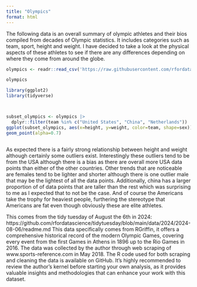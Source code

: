 ```yaml
---
title: "Olympics"
format: html
---
```

The following data is an overall summary of olympic athletes and their bios compiled from decades of Olympic statistics. It includes categories such as team, sport, height and weight. I have decided to take a look at the physical aspects of these athletes to see if there are any differences depending on where they come from around the globe.

```r
olympics <- readr::read_csv('https://raw.githubusercontent.com/rfordatascience/tidytuesday/master/data/2024/2024-08-06/olympics.csv')

olympics

library(ggplot2)
library(tidyverse)




```




```r



subset_olympics <- olympics |> 
  dplyr::filter(team %in% c("United States", "China", "Netherlands"))
ggplot(subset_olympics, aes(x=height, y=weight, color=team, shape=sex))+
geom_point(alpha=0.7)
  

```

As expected there is a fairly strong relationship between height and weight although certainly some outliers exist. Interestingly these outliers tend to be from the USA although there is a bias as there are overall more USA data points than either of the other countries. Other trends that are noticeable are females tend to be lighter and shorter although there is one outlier male that may be the lightest of all the data points. Additionally, china has a larger proportion of of data points that are taller than the rest which was surprising to me as I expected that to not be the case. And of course the Americans take the trophy for heaviest people, furthering the stereotype that Americans are fat even though obviously these are elite athletes. 

This comes from the tidy tuesday of August the 6th in 2024: https://github.com/rfordatascience/tidytuesday/blob/main/data/2024/2024-08-06/readme.md
This data specifically comes from RGriffin, it offers a comprehensive historical record of the modern Olympic Games, covering every event from the first Games in Athens in 1896 up to the Rio Games in 2016. The data was collected by the author through web scraping of www.sports-reference.com in May 2018. The R code used for both scraping and cleaning the data is available on GitHub. It’s highly recommended to review the author's kernel before starting your own analysis, as it provides valuable insights and methodologies that can enhance your work with this dataset.


